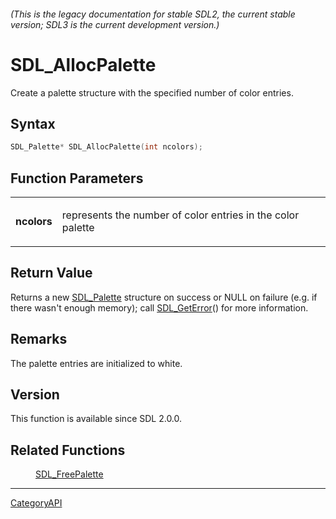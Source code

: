 ====== (This is the legacy documentation for stable SDL2, the current stable version; SDL3 is the current development version.) ======
= SDL_AllocPalette =

Create a palette structure with the specified number of color entries.

== Syntax ==

<syntaxhighlight lang='c'>
SDL_Palette* SDL_AllocPalette(int ncolors);
</syntaxhighlight>

== Function Parameters ==

{|
|'''ncolors'''
|represents the number of color entries in the color palette
|}

== Return Value ==

Returns a new [[SDL_Palette]] structure on success or NULL on failure (e.g.
if there wasn't enough memory); call [[SDL_GetError]]() for more
information.

== Remarks ==

The palette entries are initialized to white.

== Version ==

This function is available since SDL 2.0.0.

== Related Functions ==

:[[SDL_FreePalette]]

----
[[CategoryAPI]]


